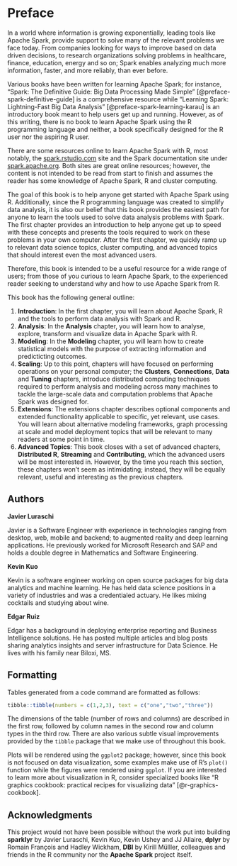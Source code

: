 # Preface {-}

In a world where information is growing exponentially, leading tools like Apache Spark, provide support to solve many of the relevant problems we face today. From companies looking for ways to improve based on data driven decisions, to research organizations solving problems in healthcare, finance, education, energy and so on; Spark enables analyzing much more information, faster, and more reliably, than ever before.

Various books have been written for learning Apache Spark; for instance, "Spark: The Definitive Guide: Big Data Processing Made Simple" [@preface-spark-definitive-guide] is a comprehensive resource while "Learning Spark: Lightning-Fast Big Data Analysis" [@preface-spark-learning-karau] is an introductory book meant to help users get up and running. However, as of this writing, there is no book to learn Apache Spark using the R programming language and neither, a book specifically designed for the R user nor the aspiring R user.

There are some resources online to learn Apache Spark with R, most notably, the [spark.rstudio.com](https://spark.rstudio.com) site and the Spark documentation site under [spark.apache.org](https://spark.apache.org/docs/latest/index.html). Both sites are great online resources; however, the content is not intended to be read from start to finish and assumes the reader has some knowledge of Apache Spark, R and cluster computing.

The goal of this book is to help anyone get started with Apache Spark using R. Additionally, since the R programming language was created to simplify data analysis, it is also our belief that this book provides the easiest path for anyone to learn the tools used to solve data analysis problems with Spark. The first chapter provides an introduction to help anyone get up to speed with these concepts and presents the tools required to work on these problems in your own computer. After the first chapter, we quickly ramp up to relevant data science topics, cluster computing, and advanced topics that should interest even the most advanced users.

Therefore, this book is intended to be a useful resource for a wide range of users; from those of you curious to learn Apache Spark, to the experienced reader seeking to understand why and how to use Apache Spark from R.

This book has the following general outline:

1. **Introduction**: In the first chapter, you will learn about Apache Spark, R and the tools to perform data analysis with Spark and R.
2. **Analysis**: In the **Analysis** chapter, you will learn how to analyse, explore, transform and visualize data in Apache Spark with R.
3. **Modeling**: In the **Modeling** chapter, you will learn how to create statistical models with the purpose of extracting information and predicticting outcomes.
4. **Scaling**: Up to this point, chapters will have focused on performing operations on your personal computer; the **Clusters**, **Connections**, **Data** and **Tuning** chapters, introduce distributed computing techniques required to perform analysis and modeling across many machines to tackle the large-scale data and computation problems that Apache Spark was designed for.
5. **Extensions**: The extensions chapter describes optional components and extended functionality applicable to specific, yet relevant, use cases. You will learn about alternative modeling frameworks, graph processing at scale and model deployment topics that will be relevant to many readers at some point in time.
6. **Advanced Topics**: This book closes with a set of advanced chapters, **Distributed R**, **Streaming** and **Contributing**, which the advanced users will be most interested in. However, by the time you reach this section, these chapters won't seem as intimidating; instead, they will be equally relevant, useful and interesting as the previous chapters.

## Authors {-}

**Javier Luraschi**

Javier is a Software Engineer with experience in technologies ranging from desktop, web, mobile and backend; to augmented reality and deep learning applications. He previously worked for Microsoft Research and SAP and holds a double degree in Mathematics and Software Engineering.

**Kevin Kuo**

Kevin is a software engineer working on open source packages for big data analytics and machine learning. He has held data science positions in a variety of industries and was a credentialed actuary. He likes mixing cocktails and studying about wine.

**Edgar Ruiz**

Edgar has a background in deploying enterprise reporting and Business Intelligence solutions. He has posted multiple articles and blog posts sharing analytics insights and server infrastructure for Data Science. He lives with his family near Biloxi, MS.

## Formatting {-}

Tables generated from a code command are formatted as follows:

```r
tibble::tibble(numbers = c(1,2,3), text = c("one","two","three"))
```

The dimensions of the table (number of rows and columns) are described in the first row, followed by column names in the second row and column types in the third row. There are also various subtle visual improvements provided by the `tibble` package that we make use of throughout this book.

Plots will be rendered using the `ggplot2` package; however, since this book is not focused on data visualization, some examples make use of R's `plot()` function while the figures were rendered using `ggplot`. If you are interested to learn more about visualization in R, consider specialized books like "R graphics cookbook: practical recipes for visualizing data" [@r-graphics-cookbook].
 
## Acknowledgments {-}

This project would not have been possible without the work put into building **sparklyr** by Javier Luraschi, Kevin Kuo, Kevin Ushey and JJ Allaire, **dplyr** by Romain François and Hadley Wickham, **DBI** by Kirill Mülller, colleagues and friends in the R community nor the **Apache Spark** project itself.
